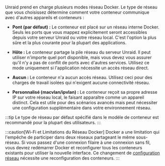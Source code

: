 Unraid prend en charge plusieurs modes réseau Docker. Le type de réseau que vous choisissez détermine comment votre conteneur communique avec d'autres appareils et conteneurs :

- **Pont (par défaut) :** Le conteneur est placé sur un réseau interne Docker. Seuls les ports que vous mappez explicitement seront accessibles depuis votre serveur Unraid ou votre réseau local. C'est l'option la plus sûre et la plus courante pour la plupart des applications.

- **Hôte :** Le conteneur partage la pile réseau du serveur Unraid. Il peut utiliser n'importe quel port disponible, mais vous devez vous assurer qu'il n'y a pas de conflit de ports avec d'autres services. Utilisez ce mode uniquement si l'application nécessite un accès réseau direct.

- **Aucun :** Le conteneur n'a aucun accès réseau. Utilisez ceci pour des charges de travail isolées qui n'exigent aucune connectivité réseau.

- **Personnalisé (macvlan/ipvlan) :** Le conteneur reçoit sa propre adresse IP sur votre réseau local, le faisant apparaître comme un appareil distinct. Cela est utile pour des scénarios avancés mais peut nécessiter une configuration supplémentaire dans votre environnement réseau.

:::tip
Le type de réseau par défaut spécifié dans le modèle de conteneur est recommandé pour la plupart des utilisateurs.
:::

:::caution[Wi-Fi et Limitations du Réseau Docker]
Docker a une limitation qui l'empêche de participer dans deux réseaux partageant le même sous-réseau. Si vous passez d'une connexion filaire à une connexion sans fil, vous devrez redémarrer Docker et reconfigurer tous les conteneurs existants pour utiliser la nouvelle interface. Ce changement de [configuration réseau](/unraid-os/system-administration/secure-your-server/securing-your-connection) nécessite une reconfiguration des conteneurs.
:::
